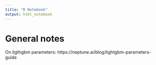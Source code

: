 ```yaml
---
title: "R Notebook"
output: html_notebook
---
```


# General notes

On ligthgbm parameters: https://neptune.ai/blog/lightgbm-parameters-guide 
